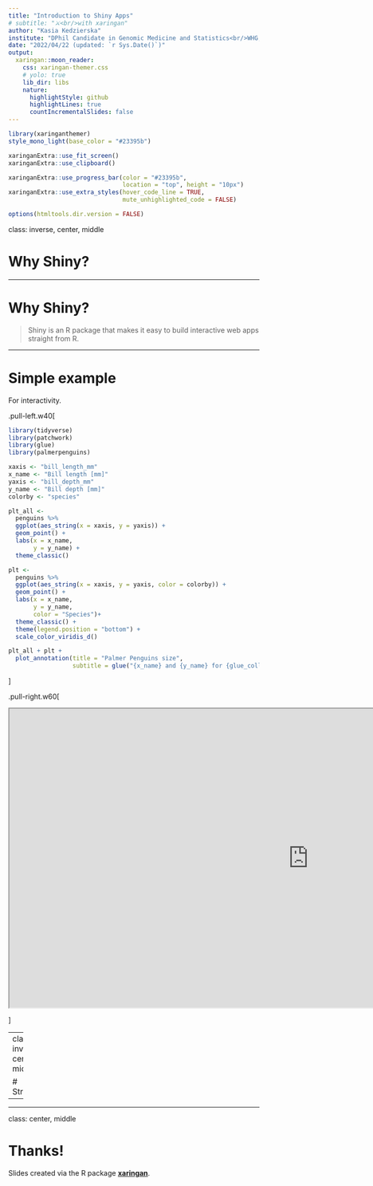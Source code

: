 ```yaml
---
title: "Introduction to Shiny Apps"
# subtitle: "⚔<br/>with xaringan"
author: "Kasia Kedzierska"
institute: "DPhil Candidate in Genomic Medicine and Statistics<br/>WHG, University of Oxford"
date: "2022/04/22 (updated: `r Sys.Date()`)"
output:
  xaringan::moon_reader:
    css: xaringan-themer.css
    # yolo: true
    lib_dir: libs
    nature:
      highlightStyle: github
      highlightLines: true
      countIncrementalSlides: false
---
```


```r
library(xaringanthemer)
style_mono_light(base_color = "#23395b")
```

```r
xaringanExtra::use_fit_screen()
xaringanExtra::use_clipboard()

xaringanExtra::use_progress_bar(color = "#23395b", 
                                location = "top", height = "10px")
xaringanExtra::use_extra_styles(hover_code_line = TRUE, 
                                mute_unhighlighted_code = FALSE)
```

```r
options(htmltools.dir.version = FALSE)
```


class: inverse, center, middle

# Why Shiny?

---

# Why Shiny?

> Shiny is an R package that makes it easy to build interactive web apps straight from R.

---

# Simple example

For interactivity.

.pull-left.w40[

```r
library(tidyverse)
library(patchwork)
library(glue)
library(palmerpenguins)

xaxis <- "bill_length_mm"
x_name <- "Bill length [mm]"
yaxis <- "bill_depth_mm"
y_name <- "Bill depth [mm]"
colorby <- "species"

plt_all <-
  penguins %>%
  ggplot(aes_string(x = xaxis, y = yaxis)) +
  geom_point() +
  labs(x = x_name,
       y = y_name) +
  theme_classic() 

plt <-
  penguins %>%
  ggplot(aes_string(x = xaxis, y = yaxis, color = colorby)) +
  geom_point() +
  labs(x = x_name,
       y = y_name,
       color = "Species")+
  theme_classic() +
  theme(legend.position = "bottom") +
  scale_color_viridis_d() 

plt_all + plt +
  plot_annotation(title = "Palmer Penguins size",
                  subtitle = glue("{x_name} and {y_name} for {glue_collapse(sort(unique(penguins$species)), sep = ', ', last = ' and ')} Penguins."))
```

]

.pull-right.w60[

<iframe src="https://kzkedzierska.shinyapps.io/penguin_plot_/" width=1200 height=600></iframe>

]

---
class: inverse, center, middle

# Structure

---



---

class: center, middle

# Thanks!

Slides created via the R package [**xaringan**](https://github.com/yihui/xaringan).